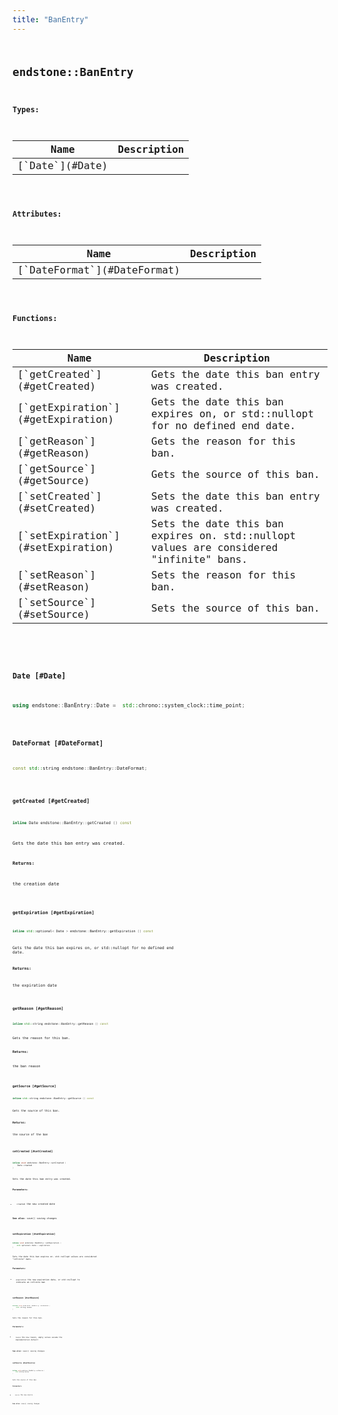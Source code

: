 ```yaml
---
title: "BanEntry"
---
```


## <code className="doc-symbol doc-symbol-class"/> endstone::BanEntry







**Types:**

<table>
<thead>
   <tr>
      <th>Name</th>
      <th>Description</th>
   </tr>
</thead>
<tbody>
<tr key="classendstone_1_1_ban_entry_1ab092a6e12e478e31aabc04ccd7944f25">
    <td>[`Date`](#Date)</td>
    <td></td>
</tr>
</tbody>
</table>


**Attributes:**

<table>
<thead>
   <tr>
      <th>Name</th>
      <th>Description</th>
   </tr>
</thead>
<tbody>
<tr key="classendstone_1_1_ban_entry_1ab6991f9c822ac9cd969188b71aabae4a">
    <td>[`DateFormat`](#DateFormat)</td>
    <td></td>
</tr>
</tbody>
</table>






**Functions:**

<table>
<thead>
   <tr>
      <th>Name</th>
      <th>Description</th>
   </tr>
</thead>
<tbody>
<tr key="classendstone_1_1_ban_entry_1a3d58f91d59173138b7e5530b604ae70d">
    <td>[`getCreated`](#getCreated)</td>
    <td>Gets the date this ban entry was created.</td>
</tr>
<tr key="classendstone_1_1_ban_entry_1a62dd29dd801c12d3c99e283924c83246">
    <td>[`getExpiration`](#getExpiration)</td>
    <td>Gets the date this ban expires on, or std::nullopt for no defined end date.</td>
</tr>
<tr key="classendstone_1_1_ban_entry_1ae64cc8ac600a8a35f2420ddc0709ade0">
    <td>[`getReason`](#getReason)</td>
    <td>Gets the reason for this ban.</td>
</tr>
<tr key="classendstone_1_1_ban_entry_1ad72c12362e0b7d4d5f4fcc9874f4f375">
    <td>[`getSource`](#getSource)</td>
    <td>Gets the source of this ban.</td>
</tr>
<tr key="classendstone_1_1_ban_entry_1a25928ad6ec89d5a53291fac94de08af2">
    <td>[`setCreated`](#setCreated)</td>
    <td>Sets the date this ban entry was created.</td>
</tr>
<tr key="classendstone_1_1_ban_entry_1a034fd3be01a6210a5be8b1436df544e3">
    <td>[`setExpiration`](#setExpiration)</td>
    <td>Sets the date this ban expires on. std::nullopt values are considered "infinite" bans.</td>
</tr>
<tr key="classendstone_1_1_ban_entry_1a59ff6c4f71850c5f1d006199d987d049">
    <td>[`setReason`](#setReason)</td>
    <td>Sets the reason for this ban.</td>
</tr>
<tr key="classendstone_1_1_ban_entry_1a475b96ed193e395608804f4d31fb96d4">
    <td>[`setSource`](#setSource)</td>
    <td>Sets the source of this ban.</td>
</tr>
</tbody>
</table>

### <code className="doc-symbol doc-symbol-typedef"/> Date [#Date]

```cpp
using endstone::BanEntry::Date =  std::chrono::system_clock::time_point;
```


### <code className="doc-symbol doc-symbol-variable"/> DateFormat [#DateFormat]

```cpp
const std::string endstone::BanEntry::DateFormat;
```


### <code className="doc-symbol doc-symbol-function"/> getCreated [#getCreated]

```cpp
inline Date endstone::BanEntry::getCreated () const
```

Gets the date this ban entry was created.



**Returns:**

the creation date 





        
### <code className="doc-symbol doc-symbol-function"/> getExpiration [#getExpiration]

```cpp
inline std::optional< Date > endstone::BanEntry::getExpiration () const
```

Gets the date this ban expires on, or std::nullopt for no defined end date.



**Returns:**

the expiration date 





        
### <code className="doc-symbol doc-symbol-function"/> getReason [#getReason]

```cpp
inline std::string endstone::BanEntry::getReason () const
```

Gets the reason for this ban.



**Returns:**

the ban reason 





        
### <code className="doc-symbol doc-symbol-function"/> getSource [#getSource]

```cpp
inline std::string endstone::BanEntry::getSource () const
```

Gets the source of this ban.



**Returns:**

the source of the ban 





        
### <code className="doc-symbol doc-symbol-function"/> setCreated [#setCreated]

```cpp
inline void endstone::BanEntry::setCreated (
    Date created
) 
```

Sets the date this ban entry was created.



**Parameters:**


* `created` the new created date 



**See also:** save() saving changes 



        
### <code className="doc-symbol doc-symbol-function"/> setExpiration [#setExpiration]

```cpp
inline void endstone::BanEntry::setExpiration (
    std::optional< Date > expiration
) 
```

Sets the date this ban expires on. std::nullopt values are considered "infinite" bans.



**Parameters:**


* `expiration` the new expiration date, or std::nullopt to indicate an infinite ban 




        
### <code className="doc-symbol doc-symbol-function"/> setReason [#setReason]

```cpp
inline void endstone::BanEntry::setReason (
    std::string reason
) 
```

Sets the reason for this ban.



**Parameters:**


* `reason` the new reason, empty values assume the implementation default 



**See also:** save() saving changes 



        
### <code className="doc-symbol doc-symbol-function"/> setSource [#setSource]

```cpp
inline void endstone::BanEntry::setSource (
    std::string source
) 
```

Sets the source of this ban.



**Parameters:**


* `source` the new source 



**See also:** save() saving changes 



        